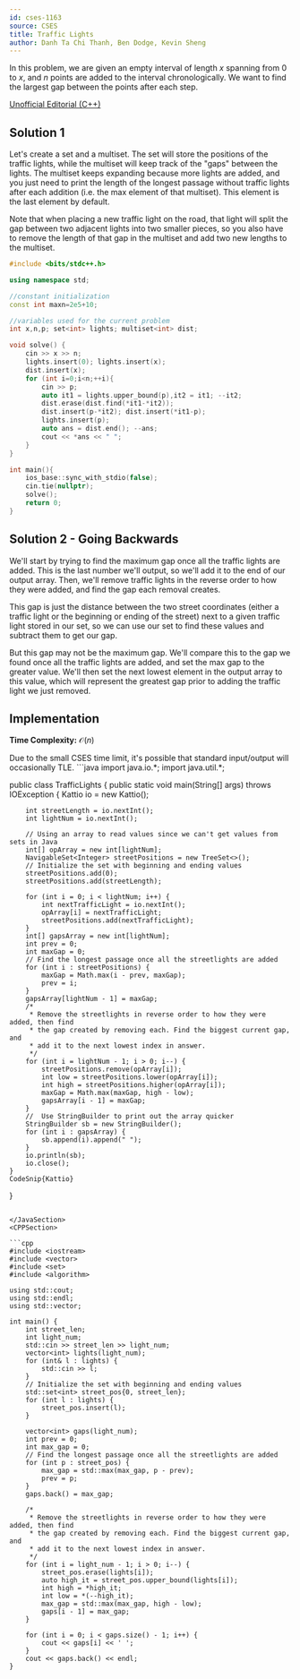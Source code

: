 ```yaml
---
id: cses-1163
source: CSES
title: Traffic Lights
author: Danh Ta Chi Thanh, Ben Dodge, Kevin Sheng
---
```


In this problem, we are given an empty interval of length $x$ spanning from 0 to
$x$, and $n$ points are added to the interval chronologically. We want to find
the largest gap between the points after each step.

[Unofficial Editorial (C++)](https://codeforces.com/blog/entry/83295)
	
## Solution 1 

Let's create a set and a multiset. The set will store
the positions of the traffic lights, while the multiset will keep track of the
"gaps" between the lights. The multiset keeps expanding because more lights are
added, and you just need to print the length of the longest passage without
traffic lights after each addition (i.e. the max element of that multiset). This
element is the last element by default.

Note that when placing a new traffic light on the road, that light will split
the gap between two adjacent lights into two smaller pieces, so you also have to
remove the length of that gap in the multiset and add two new lengths to the
multiset.

<LanguageSection>
<CPPSection> 

```cpp
#include <bits/stdc++.h>

using namespace std;

//constant initialization
const int maxn=2e5+10;

//variables used for the current problem
int x,n,p; set<int> lights; multiset<int> dist;

void solve() {
	cin >> x >> n;
	lights.insert(0); lights.insert(x);
	dist.insert(x);
	for (int i=0;i<n;++i){
		cin >> p;
		auto it1 = lights.upper_bound(p),it2 = it1; --it2;
		dist.erase(dist.find(*it1-*it2));
		dist.insert(p-*it2); dist.insert(*it1-p);
		lights.insert(p);
		auto ans = dist.end(); --ans;
		cout << *ans << " ";
	}
}

int main(){
	ios_base::sync_with_stdio(false);
	cin.tie(nullptr);
	solve();
	return 0;
}
```

</CPPSection>
</LanguageSection>

	
## Solution 2 - Going Backwards
	
We'll start by trying to find the maximum gap once all the traffic lights are
added. This is the last number we'll output, so we'll add it to the end of our
output array. Then, we'll remove traffic lights in the reverse order to how they
were added, and find the gap each removal creates.

This gap is just the distance between the two street coordinates (either a
traffic light or the beginning or ending of the street) next to a given traffic
light stored in our set, so we can use our set to find these values and subtract
them to get our gap.

But this gap may not be the maximum gap. We'll compare this to the gap we found
once all the traffic lights are added, and set the max gap to the greater value.
We'll then set the next lowest element in the output array to this value, which
will represent the greatest gap prior to adding the traffic light we just
removed.
	
## Implementation
**Time Complexity:** $\mathcal{O}(n)$
	
<LanguageSection>
<JavaSection>

<Warning>
Due to the small CSES time limit, it's possible that standard input/output will occasionally TLE.
</Warning>
```java
import java.io.*;
import java.util.*;

public class TrafficLights {
	public static void main(String[] args) throws IOException {
		Kattio io = new Kattio(); 
	
		int streetLength = io.nextInt();
		int lightNum = io.nextInt();

		// Using an array to read values since we can't get values from sets in Java
		int[] opArray = new int[lightNum];
		NavigableSet<Integer> streetPositions = new TreeSet<>();
		// Initialize the set with beginning and ending values
		streetPositions.add(0);
		streetPositions.add(streetLength);

		for (int i = 0; i < lightNum; i++) {
			int nextTrafficLight = io.nextInt();
			opArray[i] = nextTrafficLight;
			streetPositions.add(nextTrafficLight);
		}
		int[] gapsArray = new int[lightNum];
		int prev = 0;
		int maxGap = 0;
		// Find the longest passage once all the streetlights are added
		for (int i : streetPositions) {
			maxGap = Math.max(i - prev, maxGap);
			prev = i;
		}
		gapsArray[lightNum - 1] = maxGap;
		/*
		 * Remove the streetlights in reverse order to how they were added, then find
		 * the gap created by removing each. Find the biggest current gap, and 
		 * add it to the next lowest index in answer.
		 */
		for (int i = lightNum - 1; i > 0; i--) {
			streetPositions.remove(opArray[i]);
			int low = streetPositions.lower(opArray[i]);
			int high = streetPositions.higher(opArray[i]);
			maxGap = Math.max(maxGap, high - low);
			gapsArray[i - 1] = maxGap;
		}
		//  Use StringBuilder to print out the array quicker
		StringBuilder sb = new StringBuilder();
		for (int i : gapsArray) {
			sb.append(i).append(" ");
		}
		io.println(sb);
		io.close();
	}
	CodeSnip{Kattio}
}
```
	
</JavaSection>
<CPPSection>
	
```cpp
#include <iostream>
#include <vector>
#include <set>
#include <algorithm>

using std::cout;
using std::endl;
using std::vector;

int main() {
	int street_len;
	int light_num;
	std::cin >> street_len >> light_num;
	vector<int> lights(light_num);
	for (int& l : lights) {
		std::cin >> l;
	}
	// Initialize the set with beginning and ending values
	std::set<int> street_pos{0, street_len};
	for (int l : lights) {
		street_pos.insert(l);
	}

	vector<int> gaps(light_num);
	int prev = 0;
	int max_gap = 0;
	// Find the longest passage once all the streetlights are added
	for (int p : street_pos) {
		max_gap = std::max(max_gap, p - prev);
		prev = p;
	}
	gaps.back() = max_gap;

	/*
	 * Remove the streetlights in reverse order to how they were added, then find
	 * the gap created by removing each. Find the biggest current gap, and 
	 * add it to the next lowest index in answer.
	 */
	for (int i = light_num - 1; i > 0; i--) {
		street_pos.erase(lights[i]);
		auto high_it = street_pos.upper_bound(lights[i]);
		int high = *high_it;
		int low = *(--high_it);
		max_gap = std::max(max_gap, high - low);
		gaps[i - 1] = max_gap;
	}
	
	for (int i = 0; i < gaps.size() - 1; i++) {
		cout << gaps[i] << ' ';
	}
	cout << gaps.back() << endl;
}
```

</CPPSection>
</LanguageSection>
